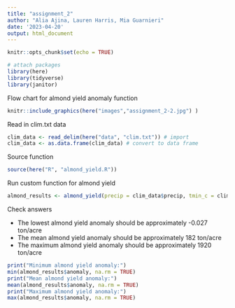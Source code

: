 ```yaml
---
title: "assignment_2"
author: "Alia Ajina, Lauren Harris, Mia Guarnieri"
date: '2023-04-20'
output: html_document
---
```


```r
knitr::opts_chunk$set(echo = TRUE)

# attach packages
library(here)
library(tidyverse)
library(janitor)
```

Flow chart for almond yield anomaly function
```r
knitr::include_graphics(here("images","assignment_2-2.jpg") )
```

Read in clim.txt data
```r
clim_data <- read_delim(here("data", "clim.txt")) # import
clim_data <- as.data.frame(clim_data) # convert to data frame
```

Source function
```r
source(here("R", "almond_yield.R"))
```

Run custom function for almond yield
```r
almond_results <- almond_yield(precip = clim_data$precip, tmin_c = clim_data$tmin_c, month = clim_data$month, year = clim_data$year)
```

Check answers

- The lowest almond yield anomaly should be approximately -0.027 ton/acre
- The mean almond yield anomaly should be approximately 182 ton/acre
- The maximum almond yield anomaly should be approximately 1920 ton/acre

```r
print("Minimum almond yield anomaly:")
min(almond_results$anomaly, na.rm = TRUE)
print("Mean almond yield anomaly:")
mean(almond_results$anomaly, na.rm = TRUE)
print("Maximum almond yield anomaly:")
max(almond_results$anomaly, na.rm = TRUE)
```
